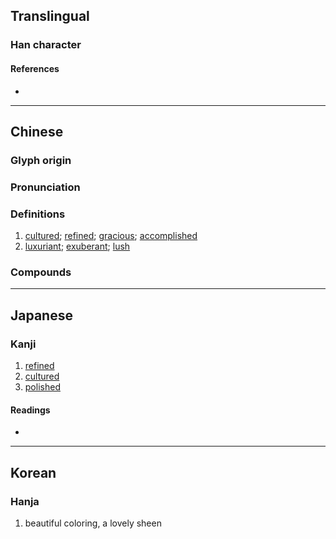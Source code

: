 {{also|或}}
{{character info}}
==Translingual==

===Han character===
{{Han char|rn=59|rad=彡|as=07|sn=10|four=53100|canj=IKRM|ids=⿻或⿱丿丿}}

====References====
* {{Han ref|kx=0363.140|dkj=09983|dj=0682.120|hdz=21405.130|uh=5F67|ud=24423|bh=D17B|bd=53627}}

----

==Chinese==
{{zh-forms|alt=㦽,𢒰,戫,𢒖,郁}}

===Glyph origin===
{{Han etym}}

===Pronunciation===
{{zh-pron
|m=yù
|c=juk1
|mc=y
|oc=y
|ma=
|cat=
}}

===Definitions===
{{zh-hanzi}}

# [[cultured]]; [[refined]]; [[gracious]]; [[accomplished]]
# [[luxuriant]]; [[exuberant]]; [[lush]]

===Compounds===
{{zh-der|彧彧}}

----

==Japanese==

===Kanji===
{{ja-kanji|grade=|rs=彡07}}

# [[refined]]
# [[cultured]]
# [[polished]]

====Readings====
* {{ja-readings|on=[[いく]] (iku)|kun=[[あや]] (aya)|nanori=あや}}

----

==Korean==

===Hanja===
{{ko-hanja|hangeul=욱|eumhun=|rv=uk|mr=uk|y=wuk}}

# beautiful coloring, a lovely sheen